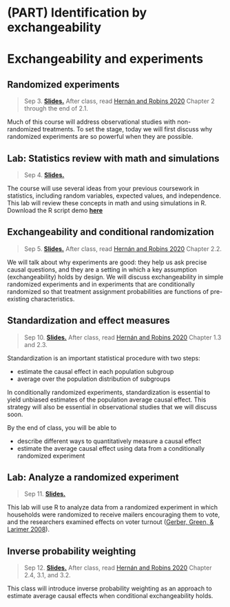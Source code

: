 # (PART) Identification by exchangeability {-}

# Exchangeability and experiments


## Randomized experiments

> Sep 3. [**Slides.**](assets/slides/2-1_random_experiments.pdf) After class, read [Hernán and Robins 2020](https://www.hsph.harvard.edu/miguel-hernan/causal-inference-book/) Chapter 2 through the end of 2.1.

Much of this course will address observational studies with non-randomized treatments. To set the stage, today we will first discuss why randomized experiments are so powerful when they are possible.

## Lab: Statistics review with math and simulations

> Sep 4. [**Slides.**](assets/discussions/discussion2-probandstatsreview.pdf)

The course will use several ideas from your previous coursework in statistics, including random variables, expected values, and independence. This lab will review these concepts in math and using simulations in R. Download the R script demo [**here**](assets/discussions/discussion2.R)

## Exchangeability and conditional randomization

> Sep 5. [**Slides.**]() After class, read [Hernán and Robins 2020](https://www.hsph.harvard.edu/miguel-hernan/causal-inference-book/) Chapter 2.2.

We will talk about why experiments are good: they help us ask precise causal questions, and they are a setting in which a key assumption (exchangeability) holds by design. We will discuss exchangeability in simple randomized experiments and in experiments that are conditionally randomized so that treatment assignment probabilities are functions of pre-existing characteristics.

## Standardization and effect measures

> Sep 10. [**Slides.**]() After class, read [Hernán and Robins 2020](https://www.hsph.harvard.edu/miguel-hernan/causal-inference-book/) Chapter 1.3 and 2.3.

Standardization is an important statistical procedure with two steps:

* estimate the causal effect in each population subgroup
* average over the population distribution of subgroups

In conditionally randomized experiments, standardization is essential to yield unbiased estimates of the population average causal effect. This strategy will also be essential in observational studies that we will discuss soon.

By the end of class, you will be able to

* describe different ways to quantitatively measure a causal effect
* estimate the average causal effect using data from a conditionally randomized experiment

## Lab: Analyze a randomized experiment

> Sep 11. [**Slides.**]()

This lab will use R to analyze data from a randomized experiment in which households were randomized to receive mailers encouraging them to vote, and the researchers examined effects on voter turnout ([Gerber, Green, & Larimer 2008](https://doi.org/10.1017/S000305540808009X)).

## Inverse probability weighting

> Sep 12. [**Slides.**]() After class, read [Hernán and Robins 2020](https://www.hsph.harvard.edu/miguel-hernan/causal-inference-book/) Chapter 2.4, 3.1, and 3.2.

This class will introduce inverse probability weighting as an approach to estimate average causal effects when conditional exchangeability holds.
